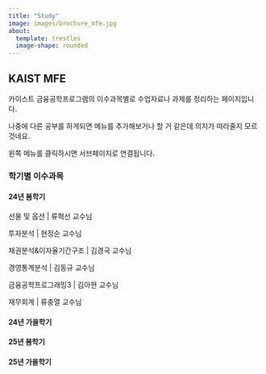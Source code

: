 ```yaml
---
title: "Study"
image: images/brochure_mfe.jpg
about:
  template: trestles
  image-shape: rounded
---
```


## KAIST MFE

카이스트 금융공학프로그램의 이수과목별로 수업자료나 과제를 정리하는 페이지입니다.

나중에 다른 공부를 하게되면 메뉴를 추가해보거나 할 거 같은데 의지가 따라줄지 모르것네요.

왼쪽 메뉴를 클릭하시면 서브페이지로 연결됩니다.

### 학기별 이수과목

#### 24년 봄학기

선물 및 옵션 | 류혁선 교수님

투자분석 | 현정순 교수님

채권분석&이자율기간구조 | 김경국 교수님

경영통계분석 | 김동규 교수님

금융공학프로그래밍3 | 김아현 교수님

재무회계 | 류충열 교수님

#### 24년 가을학기

#### 25년 봄학기

#### 25년 가을학기